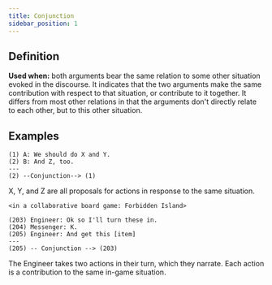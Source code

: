 ```yaml
---
title: Conjunction
sidebar_position: 1
---
```


## Definition

**Used when:** both arguments bear the same relation to some other situation evoked in the discourse.
It indicates that the two arguments make the same contribution with respect to that situation, or contribute to it together.
It differs from most other relations in that the arguments don't directly relate to each other, but to this other situation.


## Examples

```
(1) A: We should do X and Y.
(2) B: And Z, too.
---
(2) --Conjunction--> (1)
```
X, Y, and Z are all proposals for actions in response to the same situation.

```
<in a collaborative board game: Forbidden Island>

(203) Engineer: Ok so I'll turn these in.
(204) Messenger: K.
(205) Engineer: And get this [item]
---
(205) -- Conjunction --> (203)
```
The Engineer takes two actions in their turn, which they narrate. Each action is a contribution to the same in-game situation.